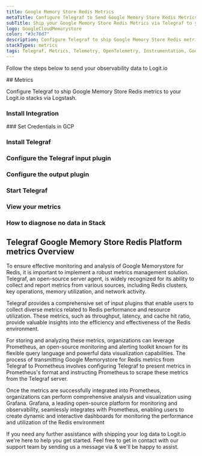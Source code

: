 ```yaml
---
title: Google Memory Store Redis Metrics
metaTitle: Configure Telegraf to Send Google Memory Store Redis Metrics
subTitle: Ship your Google Memory Store Redis Metrics via Telegraf to your Logit.io Stack
logo: GoogleCloudMemorystore
color: "#3c76d7"
description: Configure Telegraf to ship Google Memory Store Redis metrics to Logit.io. Use our Telegraf Google Memory Store Redis metrics example configuration.
stackTypes: metrics
tags: Telegraf, Metrics, Telemetry, OpenTelemetry, Instrumentation, Google Memory Store Redis, In-memory Data Store
---
```


Follow the steps below to send your observability data to Logit.io

<Steps>
  ## Metrics

  Configure Telegraf to ship Google Memory Store Redis metrics to your Logit.io stacks via Logstash.
  
  ### Install Integration
  <InstallIntegration/>
  ### Set Credentials in GCP

  <SetGCPCredentials intro="Google Memorystore for Redis is a fully managed in-memory data store service provided by Google Cloud. It offers a highly scalable and reliable solution for storing and managing data in a Redis-compatible environment. With Memorystore for Redis, organizations can leverage the power of Redis for caching, session storage, real-time analytics, and other use cases."/>
  
  ### Install Telegraf

  <InstallTelegraf />

  ### Configure the Telegraf input plugin

  <TelegrafStackDriverInput metric_type="redis.googleapis.com"/>

  ### Configure the output plugin

  <TelegrafOutputPlugin />

  ### Start Telegraf

  <StartTelegraf />

  ### View your metrics
  <LaunchStack stackType="metrics" source="Google_Memory_Store_Redis_Metrics_via_Telegraf" utmMedium="metrics" utmCampaign="telegraf-GoogleMemoryStoreRedis-metrics" />

  ### How to diagnose no data in Stack

  <DiagnoseNoData />
</Steps>

## Telegraf Google Memory Store Redis Platform metrics Overview

To ensure effective monitoring and analysis of Google Memorystore for Redis, it is important 
to implement a robust metrics management solution. Telegraf, an open-source server agent, 
is widely recognized for its ability to collect and report metrics from various sources, 
including Redis clusters, key operations, memory utilization, and network activity.

Telegraf provides a comprehensive set of input plugins that enable users to collect diverse 
metrics related to Redis performance and resource utilization. These metrics, such as 
throughput, latency, and cache hit ratio, provide valuable insights into the efficiency 
and effectiveness of the Redis environment.

For storing and analyzing these metrics, organizations can leverage Prometheus, an open-source 
monitoring and alerting toolkit known for its flexible query language and powerful data 
visualization capabilities. The process of transmitting Google Memorystore for Redis metrics 
from Telegraf to Prometheus involves configuring Telegraf to present metrics in Prometheus's 
format and instructing Prometheus to scrape these metrics from the Telegraf server.

Once the metrics are successfully integrated into Prometheus, organizations can perform 
comprehensive analysis and visualization using Grafana. Grafana, a leading open-source 
platform for monitoring and observability, seamlessly integrates with Prometheus, 
enabling users to create dynamic and interactive dashboards for monitoring the performance 
and utilization of the Redis environment

If you need any further assistance with shipping your log data to Logit.io we're here to help you get started. 
Feel free to get in contact with our support team by sending us a message via <IntercomButton text="live chat" /> & we'll be happy to assist.